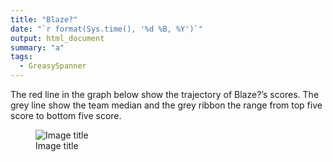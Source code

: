 ```yaml
---
title: "Blaze?"
date: "`r format(Sys.time(), '%d %B, %Y')`"
output: html_document
summary: "a"
tags:
  - GreasySpanner
---
```


The red line in the graph below show the trajectory of Blaze?'s scores. The grey line show the team median and the grey ribbon the range from top five score to bottom five score.

![Image title](Blaze.jpg)
